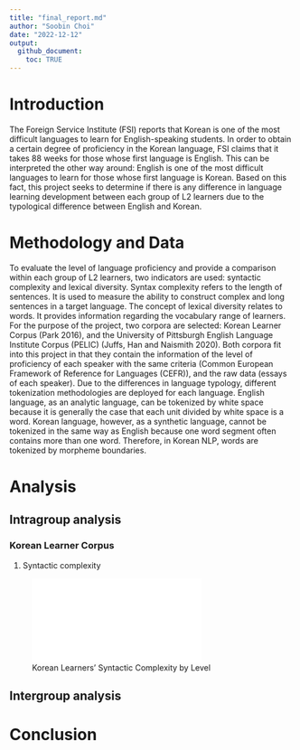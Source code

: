 ```yaml
---
title: "final_report.md"
author: "Soobin Choi"
date: "2022-12-12"
output: 
  github_document: 
    toc: TRUE
---
```


# Introduction


The Foreign Service Institute (FSI) reports that Korean is one of the most difficult languages to learn for English-speaking students. In order to obtain a certain degree of proficiency in the Korean language, FSI claims that it takes 88 weeks for those whose first language is English. This can be interpreted the other way around: English is one of the most difficult languages to learn for those whose first language is Korean. Based on this fact, this project seeks to determine if there is any difference in language learning development between each group of L2 learners due to the typological difference between English and Korean.


# Methodology and Data


To evaluate the level of language proficiency and provide a comparison within each group of L2 learners, two indicators are used: syntactic complexity and lexical diversity. Syntax complexity refers to the length of sentences. It is used to measure the ability to construct complex and long sentences in a target language. The concept of lexical diversity relates to words. It provides information regarding the vocabulary range of learners. For the purpose of the project, two corpora are selected: Korean Learner Corpus (Park 2016), and the University of Pittsburgh English Language Institute Corpus (PELIC) (Juffs, Han and Naismith 2020). Both corpora fit into this project in that they contain the information of the level of proficiency of each speaker with the same criteria (Common European Framework of Reference for Languages (CEFR)), and the raw data (essays of each speaker). Due to the differences in language typology, different tokenization methodologies are deployed for each language. English language, as an analytic language, can be tokenized by white space because it is generally the case that each unit divided by white space is a word. Korean language, however, as a synthetic language, cannot be tokenized in the same way as English because one word segment often contains more than one word. Therefore, in Korean NLP, words are tokenized by morpheme boundaries.

# Analysis

## Intragroup analysis

### Korean Learner Corpus 


1. Syntactic complexity


![Korean Learners' Syntactic Complexity by Level](Learning-Curve-Comparison/visual_aids/KLC_SC.pdf)


## Intergroup analysis



# Conclusion
